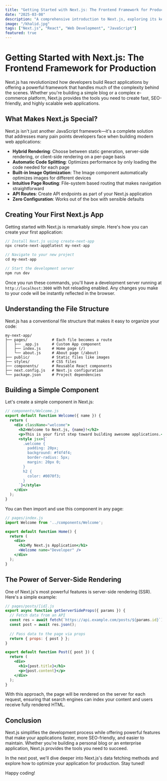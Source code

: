 ```yaml
---
title: "Getting Started with Next.js: The Frontend Framework for Production"
date: "2025-03-08"
description: "A comprehensive introduction to Next.js, exploring its key features and why it's become the go-to framework for modern web development."
image: "/khalid.jpg"
tags: ["Next.js", "React", "Web Development", "JavaScript"]
featured: true
---
```


# Getting Started with Next.js: The Frontend Framework for Production

Next.js has revolutionized how developers build React applications by offering a powerful framework that handles much of the complexity behind the scenes. Whether you're building a simple blog or a complex e-commerce platform, Next.js provides the tools you need to create fast, SEO-friendly, and highly scalable web applications.

## What Makes Next.js Special?

Next.js isn't just another JavaScript framework—it's a complete solution that addresses many pain points developers face when building modern web applications:

- **Hybrid Rendering**: Choose between static generation, server-side rendering, or client-side rendering on a per-page basis
- **Automatic Code Splitting**: Optimizes performance by only loading the code needed for each page
- **Built-in Image Optimization**: The Image component automatically optimizes images for different devices
- **Intuitive Page Routing**: File-system based routing that makes navigation straightforward
- **API Routes**: Create API endpoints as part of your Next.js application
- **Zero Configuration**: Works out of the box with sensible defaults

## Creating Your First Next.js App

Getting started with Next.js is remarkably simple. Here's how you can create your first application:

```javascript
// Install Next.js using create-next-app
npx create-next-app@latest my-next-app

// Navigate to your new project
cd my-next-app

// Start the development server
npm run dev
```

Once you run these commands, you'll have a development server running at `http://localhost:3000` with hot reloading enabled. Any changes you make to your code will be instantly reflected in the browser.

## Understanding the File Structure

Next.js has a conventional file structure that makes it easy to organize your code:

```
my-next-app/
├── pages/           # Each file becomes a route
│   ├── _app.js      # Custom App component
│   ├── index.js     # Home page (/)
│   └── about.js     # About page (/about)
├── public/          # Static files like images
├── styles/          # CSS files
├── components/      # Reusable React components
├── next.config.js   # Next.js configuration
└── package.json     # Project dependencies
```

## Building a Simple Component

Let's create a simple component in Next.js:

```jsx
// components/Welcome.js
export default function Welcome({ name }) {
  return (
    <div className="welcome">
      <h2>Welcome to Next.js, {name}!</h2>
      <p>This is your first step toward building awesome applications.</p>
      <style jsx>{`
        .welcome {
          padding: 20px;
          background: #f4f4f4;
          border-radius: 5px;
          margin: 20px 0;
        }
        h2 {
          color: #0070f3;
        }
      `}</style>
    </div>
  );
}
```

You can then import and use this component in any page:

```jsx
// pages/index.js
import Welcome from '../components/Welcome';

export default function Home() {
  return (
    <div>
      <h1>My Next.js Application</h1>
      <Welcome name="Developer" />
    </div>
  );
}
```

## The Power of Server-Side Rendering

One of Next.js's most powerful features is server-side rendering (SSR). Here's a simple example:

```jsx
// pages/posts/[id].js
export async function getServerSideProps({ params }) {
  // Fetch data from an API
  const res = await fetch(`https://api.example.com/posts/${params.id}`);
  const post = await res.json();
  
  // Pass data to the page via props
  return { props: { post } };
}

export default function Post({ post }) {
  return (
    <div>
      <h1>{post.title}</h1>
      <p>{post.content}</p>
    </div>
  );
}
```

With this approach, the page will be rendered on the server for each request, ensuring that search engines can index your content and users receive fully rendered HTML.

## Conclusion

Next.js simplifies the development process while offering powerful features that make your applications faster, more SEO-friendly, and easier to maintain. Whether you're building a personal blog or an enterprise application, Next.js provides the tools you need to succeed.

In the next post, we'll dive deeper into Next.js's data fetching methods and explore how to optimize your application for production. Stay tuned!

Happy coding!